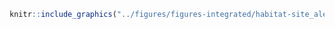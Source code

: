 <!-- #### Habitats - Habitats d'alevinage {-} -->


<!-- -------------------------------------------------- -->

```r
knitr::include_graphics("../figures/figures-integrated/habitat-site_alevinage.png")
```

<br>
